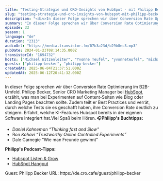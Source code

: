 ```yaml
---
title: "Testing-Strategie und CRO-Insights von HubSpot - mit Philipp Becker"
slug: "testing-strategie-und-cro-insights-von-hubspot-mit-philipp-becker"
description: "<div>In dieser Folge sprechen wir über Conversion Rate Optimierung im B2B-Umfeld. Philipp Becker, Senior CRO Marketing Manager bei <a href=\"https://www.hubspot.de/\">HubSpot</a>, erzählt, was man bei Experimenten auf Content-Seiten wie Blog oder Landing Pages beachten sollte. Zudem teilt er Best Practices und verrät, durch welche Tests sie es geschafft haben, ihre Conversion Rate deutlich zu steigern. Erfahrt, welche KI-Features Hubspot bereits in der eigenen Software integriert hat.Viel Spaß beim Hören. 🎧<strong>Philipp's Buchtipps:</strong></div><ul><li><em>Daniel Kahneman “Thinking fast and Slow\"</em></li><li>R<em>on Kohavi “Trustworthy Online Controlled Experiments”</em></li><li>Dale Carnegie “Wie man Freunde gewinnt”</li></ul><div><strong>Philipp's Podcast-Tipps:</strong></div><ul><li><a href=\"https://link.chtbl.com/listenandgrow\">Hubspot Listen &amp; Grow</a></li><li><a href=\"https://link.chtbl.com/hubspothangout\">HubSpot Hangout</a></li></ul><div>&nbsp;Guest: Philipp Becker URL: https://de.cro.cafe/guest/philipp-becker&nbsp;</div>"
summary: "In dieser Folge sprechen wir über Conversion Rate Optimierung im B2B-Umfeld. Philipp Becker, Senior CRO Marketing Manager bei HubSpot, erzählt, was man bei Experimenten auf Content-Seiten wie Blog oder Landing Pages beachten sollte. Zudem teilt er Best Practices und verrät, durch welche Tests sie es geschafft haben, ihre Conversion Rate deutlich zu steigern. Erfahrt, welche KI-Features Hubspot bereits in der eigenen Software integriert hat.Viel Spaß beim Hören. 🎧Philipp's Buchtipps:Daniel Kahneman “Thinking fast and Slow\"Ron Kohavi “Trustworthy Online Controlled Experiments”Dale Carnegie “Wie man Freunde gewinnt”Philipp's Podcast-Tipps:Hubspot Listen & GrowHubSpot Hangout Guest: Philipp Becker URL: https://de.cro.cafe/guest/philipp-becker "
episode: 33
season: 1
language: "de"
duration: "2313"
audioUrl: "https://media.transistor.fm/07b3a23d/b29b8ec3.mp3"
pubDate: 2024-01-23T08:14:35.000Z
transistorId: "1694732"
hosts: ["Michael Witzenleiter", "Yvonne Teufel", "yvonneteufel", "michaelwitzenleiter"]
guests: ["philipp-becker", "philipp-becker"]
createdAt: 2025-06-04T21:37:51.000Z
updatedAt: 2025-06-12T20:41:32.000Z
---
```


In dieser Folge sprechen wir über Conversion Rate Optimierung im B2B-Umfeld. Philipp Becker, Senior CRO Marketing Manager bei <a href="https://www.hubspot.de/">HubSpot</a>, erzählt, was man bei Experimenten auf Content-Seiten wie Blog oder Landing Pages beachten sollte. Zudem teilt er Best Practices und verrät, durch welche Tests sie es geschafft haben, ihre Conversion Rate deutlich zu steigern. Erfahrt, welche KI-Features Hubspot bereits in der eigenen Software integriert hat.Viel Spaß beim Hören. 🎧<strong>Philipp's Buchtipps:</strong>
<ul><li><em>Daniel Kahneman “Thinking fast and Slow"</em></li><li>R<em>on Kohavi “Trustworthy Online Controlled Experiments”</em></li><li>Dale Carnegie “Wie man Freunde gewinnt”</li></ul><strong>Philipp's Podcast-Tipps:</strong>
<ul><li><a href="https://link.chtbl.com/listenandgrow">Hubspot Listen & Grow</a></li><li><a href="https://link.chtbl.com/hubspothangout">HubSpot Hangout</a></li></ul> Guest: Philipp Becker URL: https://de.cro.cafe/guest/philipp-becker

